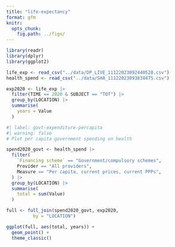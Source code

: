 ```yaml
---
title: "life-expectancy"
format: gfm
knitr:
  opts_chunk:
    fig.path: ../figs/
---
```


```r
library(readr)
library(dplyr)
library(ggplot2)
```

```r
life_exp <- read_csv("../data/DP_LIVE_11122023092440528.csv")
health_spend <- read_csv("../data/SHA_11122023093838475.csv")
```

```r
exp2020 <- life_exp |> 
  filter(TIME == 2020 & SUBJECT == "TOT") |> 
  group_by(LOCATION) |> 
  summarise(
    years = Value
  )
```

```r
#| label: govt-expenditure-percapita 
#| warning: false
# Plot per capita government spending on health

spend2020_govt <- health_spend |> 
  filter(
    `Financing scheme` == "Government/compulsory schemes",
    Provider == "All providers",
    Measure == "Per capita, current prices, current PPPs",
  ) |> 
  group_by(LOCATION) |> 
  summarise(
    total = sum(Value)
  )

full <- full_join(spend2020_govt, exp2020,
          by = "LOCATION")

ggplot(full, aes(total, years)) +
  geom_point() +
  theme_classic()
```




